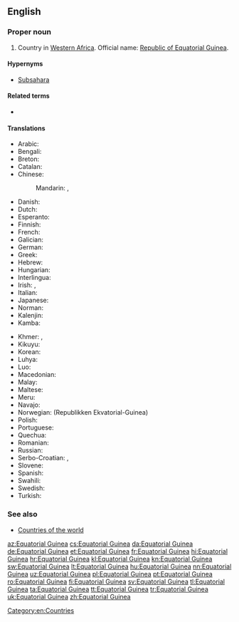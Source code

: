 ==English==
{{wikipedia}}

===Proper noun===
{{en-proper noun|head=[[equatorial|Equatorial]] [[Guinea]]}}

# Country in [[Western Africa]]. Official name: [[Republic of Equatorial Guinea]].

====Hypernyms====
* [[Subsahara]]

====Related terms====
* {{l/en|Equatoguinean}}

====Translations====
{{trans-top|country in Western Africa}}
* Arabic: {{t|ar|غينيا الاستوائية|f|tr=ghinya al-istiwa'íyya}}
* Bengali: {{t|bn|বিষুবীয় গিনি}}
* Breton: {{t|br|Ginea ar C'heheder}}
* Catalan: {{t+|ca|Guinea Equatorial|f}}
* Chinese:
*: Mandarin: {{t|cmn|赤道幾內亞|sc=Hani}}, {{t+|cmn|赤道几内亚|tr=Chìdào Jīnèiyà|sc=Hani}}
* Danish: {{t|da|Ækvatorialguinea}}
* Dutch: {{t+|nl|Equatoriaal-Guinea}}
* Esperanto: {{t|eo|Ekvatora Gvineo}}
* Finnish: {{t+|fi|Päiväntasaajan Guinea}}
* French: {{t+|fr|Guinée équatoriale|f}}
* Galician: {{t+|gl|Guinea Ecuatorial|f}}
* German: {{t+|de|Äquatorialguinea|n}}
* Greek: {{t|el|Ισημερινή Γουινέα|f|tr=Isimeriní Gouinéa}}
* Hebrew: {{t|he|גינאת המשוונית|f|tr=gine'a ha-mashvanít}}
* Hungarian: {{t|hu|Egyenlítői Guinea}}
* Interlingua: {{t|ia|Guinea Equatorial}}
* Irish: {{t|ga|Guine Mheánchiorclach|f|alt=An Ghuine Mheánchiorclach}}, {{t|ga|Poblacht na Guine Meánchiorclaí|f}}
* Italian: {{t|it|Guinea Equatoriale}}
* Japanese: {{t|ja|赤道ギニア|tr=Sekidō Ginia}}
* Norman: {{t|nrf|Dginnée d'l'Êquateur|f}}
* Kalenjin: {{t|kln|Ginikweta}}
* Kamba: {{t|kam|Ginekweta}}
{{trans-mid}}
* Khmer: {{t|km|ហ្គីណេអេក្វាទ័រ|tr=gi nei e kva tour|sc=Khmr}}, {{t|km|ហ្គីណេខ្សែភូមធ្យៈ|tr=gi nei khseh phoo math thyeak|sc=Khmr}}
* Kikuyu: {{t|ki|Ginikweta}}
* Korean: {{t+|ko|적도 기니|tr=Jeokdo Gini|sc=Hang}}
* Luhya: {{t|luy|Ginikweta}}
* Luo: {{t|luo|Ginikweta}}
* Macedonian: {{t|mk|Екваторијална Гвинеја|f|tr=Ekvatorijálna Gvinéja}}
* Malay: {{t|ms|Guinea Khatulistiwa}}
* Maltese: {{t|mt|Gwinea Ekwatorjali}}
* Meru: {{t|mer|Ginekweta}}
* Navajo: {{t|nv|Gíní Nahasdzáán Ałníiʼgi Siʼánígíí}}
* Norwegian: {{t+|no|Ekvatorial-Guinea}} (Republikken Ekvatorial-Guinea)
* Polish: {{t+|pl|Gwinea Równikowa}}
* Portuguese: {{t+|pt|Guiné Equatorial|f}}
* Quechua: {{t|qu|Chawpipacha Khiniya}}
* Romanian: {{t|ro|Guineea Ecuatorială|f}}
* Russian: {{t|ru|Экваториальная Гвинея|f|tr=Ekvatoriál'naja Gvinéja}}
* Serbo-Croatian: {{t+|sh|Ekvatorska Gvineja|f}}, {{t|sh|Ekvatorijalna Gvineja|f}}
* Slovene: {{t|sl|Ekvatoriálna Gvinêja|f}}
* Spanish: {{t+|es|Guinea Ecuatorial|f}}
* Swahili: {{t+|sw|Ginekweta}}
* Swedish: {{t+|sv|Ekvatorialguinea}}
* Turkish: {{t+|tr|Ekvator Ginesi}}
{{trans-bottom}}

===See also===
* [[Appendix:Countries of the world|Countries of the world]]

[[Category:en:Countries]]

[[az:Equatorial Guinea]]
[[cs:Equatorial Guinea]]
[[da:Equatorial Guinea]]
[[de:Equatorial Guinea]]
[[et:Equatorial Guinea]]
[[fr:Equatorial Guinea]]
[[hi:Equatorial Guinea]]
[[hr:Equatorial Guinea]]
[[kl:Equatorial Guinea]]
[[kn:Equatorial Guinea]]
[[sw:Equatorial Guinea]]
[[lt:Equatorial Guinea]]
[[hu:Equatorial Guinea]]
[[nn:Equatorial Guinea]]
[[uz:Equatorial Guinea]]
[[pl:Equatorial Guinea]]
[[pt:Equatorial Guinea]]
[[ro:Equatorial Guinea]]
[[fi:Equatorial Guinea]]
[[sv:Equatorial Guinea]]
[[tl:Equatorial Guinea]]
[[ta:Equatorial Guinea]]
[[tt:Equatorial Guinea]]
[[tr:Equatorial Guinea]]
[[uk:Equatorial Guinea]]
[[zh:Equatorial Guinea]]